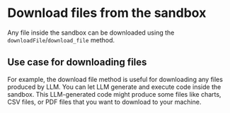 # Download files from the sandbox
Any file inside the sandbox can be downloaded using the `downloadFile`/`download_file` method.

## Use case for downloading files
For example, the download file method is useful for downloading any files produced by LLM. You can let LLM generate and execute code inside the sandbox.
This LLM-generated code might produce some files like charts, CSV files, or PDF files that you want to download to your machine.

<CodeGroupAutoload path="basics/download_file" isRunnable={false}/>

